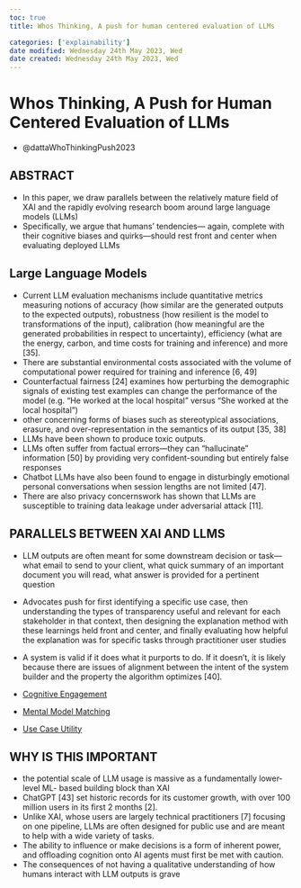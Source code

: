```yaml
---
toc: true
title: Whos Thinking, A push for human centered evaluation of LLMs

categories: ['explainability']
date modified: Wednesday 24th May 2023, Wed
date created: Wednesday 24th May 2023, Wed
---
```


# Whos Thinking, A Push for Human Centered Evaluation of LLMs


- @dattaWhoThinkingPush2023

## ABSTRACT
- In this paper, we draw parallels between the relatively mature field of XAI and the rapidly evolving research boom around large language models (LLMs)
- Specifically, we argue that humans' tendencies— again, complete with their cognitive biases and quirks—should rest front and center when evaluating deployed LLMs

## Large Language Models
- Current LLM evaluation mechanisms include quantitative metrics measuring notions of accuracy (how similar are the generated outputs to the expected outputs), robustness (how resilient is the model to transformations of the input), calibration (how meaningful are the generated probabilities in respect to uncertainty), efficiency (what are the energy, carbon, and time costs for training and inference) and more [35].
- There are substantial environmental costs associated with the volume of computational power required for training and inference [6, 49]
- Counterfactual fairness [24] examines how perturbing the demographic signals of existing test examples can change the performance of the model (e.g. "He worked at the local hospital" versus "She worked at the local hospital")
- other concerning forms of biases such as stereotypical associations, erasure, and over-representation in the semantics of its output [35, 38]
- LLMs have been shown to produce toxic outputs.
- LLMs often suffer from factual errors—they can "hallucinate" information [50] by providing very confident-sounding but entirely false responses
- Chatbot LLMs have also been found to engage in disturbingly emotional personal conversations when session lengths are not limited [47].
- There are also privacy concernswork has shown that LLMs are susceptible to training data leakage under adversarial attack [11].

## PARALLELS BETWEEN XAI AND LLMS
- LLM outputs are often meant for some downstream decision or task—what email to send to your client, what quick summary of an important document you will read, what answer is provided for a pertinent question
- Advocates push for first identifying a specific use case, then understanding the types of transparency useful and relevant for each stakeholder in that context, then designing the explanation method with these learnings held front and center, and finally evaluating how helpful the explanation was for specific tasks through practitioner user studies
- A system is valid if it does what it purports to do. If it doesn't, it is likely because there are issues of alignment between the intent of the system builder and the property the algorithm optimizes [40].

- [Cognitive Engagement](Cognitive Engagement.qmd)

- [Mental Model Matching](Mental Model Matching.qmd)

- [Use Case Utility](Use Case Utility.qmd)

## WHY IS THIS IMPORTANT
- the potential scale of LLM usage is massive as a fundamentally lower-level ML-
based building block than XAI
- ChatGPT [43] set historic records for its customer growth, with over 100 million users in its first 2 months [2].
- Unlike XAI, whose users are largely technical practitioners [7] focusing on one pipeline, LLMs are often designed for public use and are meant to help with a wide variety of tasks.
- The ability to influence or make decisions is a form of inherent power, and offloading cognition onto AI agents must first be met with caution.
- The consequences of not having a qualitative understanding of how humans interact with LLM outputs is grave



